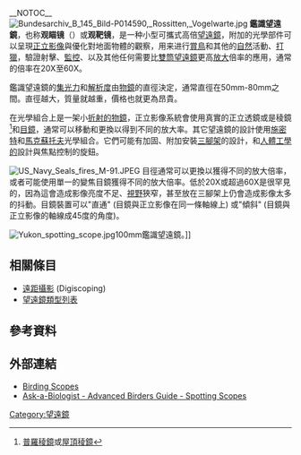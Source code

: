 __NOTOC__
[[File:Bundesarchiv_B_145_Bild-P014590,_Rossitten,_Vogelwarte.jpg|thumb]]
'''鑑識望遠鏡'''，也称'''观瞄镜'''（{{lang-en|spotting scope}}）或'''观靶镜'''，是一种小型可攜式高倍[[望遠鏡|望遠鏡]]，附加的光學部件可以呈現[[正立影像|正立影像]]與優化對地面物體的觀察，用来进行[[鳥類觀察|賞鳥]]和其他的[[自然|自然]]活動、[[打獵|打獵]]，驗證射擊、[[監控|監控]]、以及其他任何需要比[[雙筒望遠鏡|雙筒望遠鏡]]更高[[放大|放大]]倍率的應用，通常的倍率在20X至60X。 

鑑識望遠鏡的[[光學望遠鏡#集光力|集光力]]和[[光學望遠鏡#角解析度|解析度]]由[[物鏡|物鏡]]的直徑決定，通常直徑在50mm-80mm之間。直徑越大，質量就越重，價格也就更為昂貴。

在光學組合上是一架小[[折射望遠鏡|折射的]][[物鏡|物鏡]]，正立影像系統會使用真實的正立透鏡或是稜鏡<ref>[[普羅稜鏡|普羅稜鏡]]或[[屋頂稜鏡|屋頂稜鏡]]</ref>和[[接目鏡|目鏡]]，通常可以移動和更換以得到不同的放大率。其它望遠鏡的設計使用[[施密特-卡塞格林望遠鏡|施密特]]和[[馬克蘇托夫望遠鏡|馬克蘇托夫]]光學組合。它們可能有加固、附加安裝[[三腳架|三腳架]]的設計，和[[人體工學|人體工學的]]設計與焦點控制的旋鈕。
 
[[File:US_Navy_Seals_fires_M-91.JPEG|left]]
目徑通常可以更換以獲得不同的放大倍率，或者可能使用單一的變焦目鏡獲得不同的放大倍率。低於20X或超過60X是很罕見的，因為這會造成影像亮度不足、[[視野|視野]]狹窄，甚至放在三腳架上仍會造成影像太多的抖動。目鏡裝置可以"直通" (目鏡與正立影像在同一條軸線上) 或"傾斜" (目鏡與正立影像的軸線成45度的角度)。

[[File:Yukon_spotting_scope.jpg|right]]100mm鑑識望遠鏡。]]

==相關條目==
* [[遠距攝影|遠距攝影]] (Digiscoping)
* [[望遠鏡類型列表|望遠鏡類型列表]]

==參考資料==
{{reflist}}

== 外部連結 ==
<!--Please consult [[WP:EL|WP:EL]] before adding links here-->
* [http://www.birding.in/birding_optics_spotting_scopes.htm Birding Scopes]
* [http://askabiologist.asu.edu/sites/default/files/resources/articles/bird_songs/advanced_birders_guide_5.pdf Ask-a-Biologist - Advanced Birders Guide - Spotting Scopes]

[[Category:望遠鏡|Category:望遠鏡]]